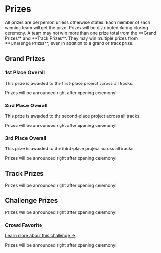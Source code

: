 
# Prizes

<Callout type="info">
    All prizes are per person unless otherwise stated. Each member of each winning team will get the prize. Prizes will be distributed during closing ceremony.
</Callout>

<Callout type="warning">
    A team may not win more than one prize total from the **Grand Prizes** and **Track Prizes**. They may win multiple prizes from **Challenge Prizes**, even in addition to a grand or track prize.
</Callout>

## Grand Prizes

### 1st Place Overall

This prize is awarded to the first-place project across all tracks.

<Callout emoji="👀">
    Prizes will be announced right after opening ceremony!
</Callout>

### 2nd Place Overall

This prize is awarded to the second-place project across all tracks.

<Callout emoji="👀">
    Prizes will be announced right after opening ceremony!
</Callout>

### 3rd Place Overall

This prize is awarded to the third-place project across all tracks.

<Callout emoji="👀">
    Prizes will be announced right after opening ceremony!
</Callout>

## Track Prizes

<Callout emoji="👀">
    Prizes will be announced right after opening ceremony!
</Callout>

## Challenge Prizes

<Callout emoji="👀">
    Prizes will be announced right after opening ceremony!
</Callout>

### Crowd Favorite

[Learn more about this challenge →](/project-guidelines/tracks-and-challenges/#crowd-favorite)

<Callout emoji="👀">
    Prizes will be announced right after opening ceremony!
</Callout>